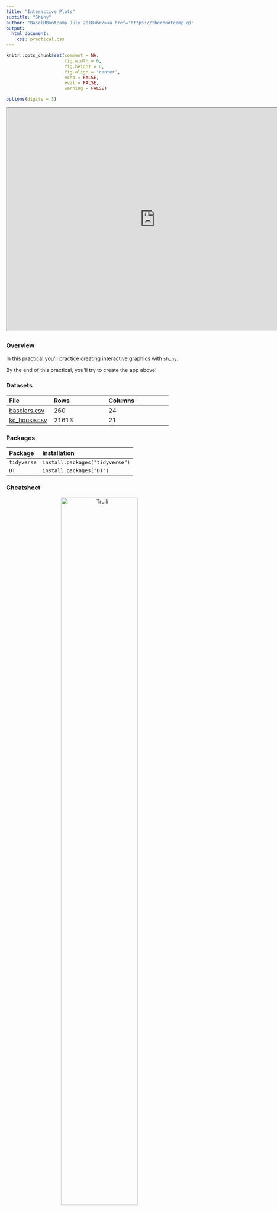 ```yaml
---
title: "Interactive Plots"
subtitle: "Shiny"
author: "BaselRBootcamp July 2018<br/><a href='https://therbootcamp.github.io'>www.therbootcamp.com</a><br/><a href='https://twitter.com/therbootcamp'>@therbootcamp</a>"
output:
  html_document:
    css: practical.css
---
```




```r
knitr::opts_chunk$set(comment = NA, 
                      fig.width = 6, 
                      fig.height = 6,
                      fig.align = 'center',
                      echo = FALSE, 
                      eval = FALSE, 
                      warning = FALSE)

options(digits = 3)
```

<iframe src="https://econpsychbasel.shinyapps.io/FinalApp/" width="800" height="600"></iframe>



## {.tabset}

### Overview

In this practical you'll practice creating interactive graphics with `shiny`.

By the end of this practical, you'll try to create the app above!


### Datasets

|File  |Rows | Columns |
|:----|:-----|:------|
|[baselers.csv](https://raw.githubusercontent.com/therbootcamp/BaselRBootcamp_2018July/master/_sessions/_data/complete/baselers.csv)| 260 | 24 |
|[kc_house.csv](https://raw.githubusercontent.com/therbootcamp/BaselRBootcamp_2018July/master/_sessions/_data//baselrbootcamp_data/kc_house.csv) | 21613 | 21|House sale prices for King County between May 2014 and May 2015. |

### Packages

|Package| Installation|
|:------|:------|
|`tidyverse`|`install.packages("tidyverse")`|
|`DT`|`install.packages("DT")`|

### Cheatsheet

<figure>
<center>
<a href="http://shiny.rstudio.com/images/shiny-cheatsheet.pdf">
  <img src="https://github.com/therbootcamp/therbootcamp.github.io/blob/master/_sessions/_image/shiny_cheatsheet_ss.png?raw=true" alt="Trulli" style="width:70%">
  <figcaption>http://shiny.rstudio.com/images/shiny-cheatsheet.pdf</figcaption></a>
</figure>


# Tasks



### A - Getting setup

1. Open your `baselrbootcamp` R project. 

2. Create a new folder in your project called `5_Shiny`.

3. Inside of your `5_Shiny` folder, create a *new* folder called `1_Data` (not the one you had previously)

4. In your computer browser, copy and paste the `baselers.csv` file into your *new* `1_Data` folder.

5. In RStudio, click File -- New File -- Shiny Web App

```r
knitr::include_graphics("../_image/newapp_a_ss.png")
```

6. Save the app under the name "Shiny_Baselers" in your `5_Shiny` folder:

```r
knitr::include_graphics("https://github.com/therbootcamp/therbootcamp.github.io/blob/master/_sessions/_image/Shiny_NewApp_ss.jpg?raw=true")
```

7. A new file called `app.R` should now be open! Click the "Run App" button to open the app.

```r
knitr::include_graphics("../_image/newapp_d_ss.png")
```

8. Your app should now be up in a new window! Play around with the Number of Bins slider to see its effect on the plot

```r
knitr::include_graphics("../_image/newapp_e_ss.png")
```


### B - Staring with a new template

1. We have a new app template we'd like you to use. You can find it at this link: [Shiny Template - app.R](https://raw.githubusercontent.com/therbootcamp/BaselRBootcamp_2018July/master/_sessions/Shiny/ShinyTemplate/app.R). Open this link and copy *all* of the code it contains. Then, go back to your `app.R` file and delete *all* of the content in the file. After, paste all of the code you just copied.

2. Click the "Run App" button to run the app! You should now see the following app

```r
knitr::include_graphics("https://github.com/therbootcamp/therbootcamp.github.io/blob/master/_sessions/_image/Shiny_AppTemplate.jpg?raw=true")
```

3. Play around with the inputs in the app and click in the different tabs. What content can you change?

### C - Add a subtitle

1. Now it's time to add a new widget to the user interface! After the existing `textInput(inputID = "Title, ...)` code, add a singe comma (like you see below). Then, just below that in the section where you see `# Add subtitle`, add the following code:

```r

textInput(inputId = "title",
          label = "Title",
          value = "Plot Title"),   # Add the comma here!!!
      
# Add subtitle

textInput(inputId = "subtitle",
              label = "Subtitle",
              value = "")
```

2. Run your app! If you get an error, ask for help! 

3. Do you see the new text input field? Play around with the input. Do you see any changes to the plot? I predict you won't!

4. Don't worry we'll fix it! We need to change the plotting code to recognize our new `input$subtitle` input. In the `ggplot()` code in the server section, change `subtitle = "subtitle"` to `subtitle = input$subtitle` like you see below.

```r
labs(title = input$title,
         subtitle = "subtitle",   # Change to: input$subtitle
         x = "age",
         y = "income",
         caption = "My Caption")
```

5. Run your app and play around! Does your new subtitle field work now? It should!

### D - Add a caption

1. Now it's time to add a caption! Using the same logic as above, add a new text input with `inputID = "caption"` to your user interface. Use the template below for help!

```r
# Add caption
textInput(inputId = "caption",
          label = "Caption",
          value = "")
```

2. Update your `ggplot()` code so that `caption = input$caption` like below:

```r
labs(title = input$title,
         subtitle = input$subtitle, 
         x = "age",
         y = "income",
         caption = "caption")   # Change to: input$caption
```

3. Run your app! Does the new caption text widget work?

### E - Add x and y aesthetics

1. Now it's time to control which variables are mapped to the x and y aesthetics. To do this, first add the following two new `selectInput()` widgets to the user interface (below your 'caption' input)

```r
# Add this to your ui code!!      

# Add x

selectInput(inputId = "x",
            label = "x",
            choices = names(data)),

# Add y

selectInput(inputId = "y",
            label = "y",
            choices = names(data))
```

2. Now it's time to change the `ggplot` code so that it sees your new widgets. Replace the exising values of `"age"` and `"income"` with `input$x` and `input$y` as follows:

```r
 p <- ggplot(data = data,
                aes_string(x = "age",      # Change to: input$x
                           y = "income"))  # Change to: input$y
```

3. Run your app! Play around! You should now be able to select your x and y aesthetics!

### F - Add color

1. Time to allow the user to color the points of the plot. To do this, include a new `selectInput()` as follows:

```r
# Add color

selectInput(inputId = "color",
              label = "Point colors",
              choices = colors(),
              selected = "black"),
```

2. In your `ggplot` code, change `col = "black"` to `col = input$color`

```r
p <- ggplot(data = data,
              aes_string(x = input$x, 
                         y = input$y)) + 
    geom_point(alpha = 1, 
               col = "black",     # Change to: input$color
               size = input$size)
```

3. Run your app! Can you now change the colors of your points?

### G - Add alpha

1. Using the same logic as above, add a new `sliderInput()` to the user interface that allows the user to control the `alpha` level of the points using the following code:

```r
# Add alpha sliderInput to user interface

sliderInput(inputId = "alpha",
            lable = "alpha",
            min = 0,
            max = 1,
            value = 1)
```

2. In your `ggplot()` server code, replace `alpha = 1` with `alpha = input$alpha`

```r
geom_point(alpha = 1,             # Change to: input$alpha 
           col = input$color,
           size = input$size) +
```

3. Run your app! Can you now control the alpha (transparency) of the points?

### H - Add regression line

1. Now we'll add a checkbox that allows the user to add a regression line to the plot. First, add the following `checkboxInput()` to the user interface:

```r
# Add smooth

checkboxInput(inputId = "smooth",
              label = "Add Regression line?",
              value = FALSE)
```


2. Next add the following code *below* the `ggplot()` code. This will add `geom_smooth()` to the existing plotting object `p`

```r
# ggplot() code above...

# ADD smooth
    
# --------------------------

if(input$smooth) {
  
  p <- p + geom_smooth(method = "lm")
  
}

# ---------------------------

# Return the plotting object!

print(p)

```


3. Re run your app! Can you now add a regression line to your plot?


### I - Add a download plot button

1. Let's add a button to download your plot! Start by adding the following `downloadButton()` input to the user interface.

```r
# Add downloadPlot

downloadButton(outputId = "downloadPlot",
               label = "Download Plot!")
```

2. In the server code, add the following code to tell the download button what to do!

```r
# Add output$downloadPlot!

output$downloadPlot <- downloadHandler(
  filename = "myplot.png",
  content = function(file) {
    ggsave(file, plot = my_plot(), device = "png")
  }
)
  
```


3. Run your app! Play around and try your new download button. Did it work!

### J - Add a table tab

1. Now it's time to add our nice HTML table to your `Data` tab. Replace the current value `tabPanel("Data")` with the following:

```r
# Table tab
tabPanel("Data", br(), dataTableOutput("table"))   # Add this!!!
```


2. In your server code, add the following block of code. This will send your rendered data table to the user interface.

```r
# Generate a summary of the data ----
output$table <- renderDT({
  
  datatable(data %>%
              select(1:8))
  
})
```

3. Run your app! Do you see your new table!


### K - Change the dataset!

1. Because your code is totally flexible, you can easily try your app on a new dataset. Copy the `kc_house.csv` file into your `1_Data` folder inside of your `5_Shiny` folder. Then, in your Shiny code, remove the `baselers.csv` data and replace it with the `kc_house.csv` data.

2. Re run the app! Can you now analyse the `kc_house.csv` data instead of the `baselers.csv` data?
